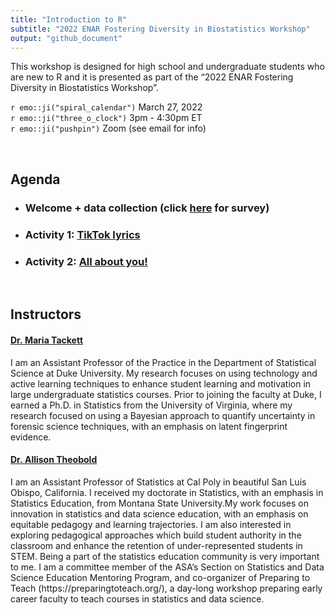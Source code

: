 ```yaml
---
title: "Introduction to R"
subtitle: "2022 ENAR Fostering Diversity in Biostatistics Workshop"
output: "github_document"
---
```


This workshop is designed for high school and undergraduate students who are new to R and it is presented as part of the "2022 ENAR Fostering Diversity in Biostatistics Workshop".

`r emo::ji("spiral_calendar")` March 27, 2022  
`r emo::ji("three_o_clock")` 3pm - 4:30pm ET  
`r emo::ji("pushpin")` Zoom (see email for info)  

<br>

## Agenda

- ### Welcome + data collection (click [here](https://forms.gle/zHv5J5R9fmcduESeA) for survey)
- ### Activity 1: [TikTok lyrics](https://minecr.shinyapps.io/tiktok_lyrics/)
- ### Activity 2: [All about you!](https://minecr.shinyapps.io/all_about_you/)

<br>

## Instructors

#### [Dr. Maria Tackett](https://www.mariatackett.net/)

I am an Assistant Professor of the Practice in the Department of Statistical Science at Duke University. My research focuses on using technology and active learning techniques to enhance student learning and motivation in large undergraduate statistics courses. Prior to joining the faculty at Duke, I earned a Ph.D. in Statistics from the University of Virginia, where my research focused on using a Bayesian approach to quantify uncertainty in forensic science techniques, with an emphasis on latent fingerprint evidence.

#### [Dr. Allison Theobold](https://statistics.calpoly.edu/allison-theobold)

I am an Assistant Professor of Statistics at Cal Poly in beautiful San Luis
Obispo, California. I received my doctorate in Statistics, with an emphasis
in Statistics Education, from Montana State University.My work focuses on
innovation in statistics and data science education, with an emphasis on
equitable pedagogy and learning trajectories. I am also interested in
exploring pedagogical approaches which build student authority in the
classroom and enhance the retention of under-represented students in STEM.
Being a part of the statistics education community is very important to me. 
I am a committee member of the ASA’s Section on Statistics and Data Science
Education Mentoring Program, and co-organizer of Preparing to Teach
(https://preparingtoteach.org/), a day-long workshop preparing early career
faculty to teach courses in statistics and data science. 



